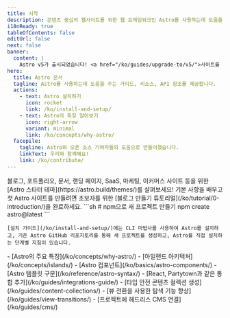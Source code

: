 ```yaml
---
title: 시작
description: 콘텐츠 중심의 웹사이트를 위한 웹 프레임워크인 Astro를 사용하는데 도움을 주는 가이드, 리소스, API 참조를 제공합니다.
i18nReady: true
tableOfContents: false
editUrl: false
next: false
banner:
  content: |
    Astro v5가 출시되었습니다! <a href="/ko/guides/upgrade-to/v5/">사이트를 업그레이드하는 방법을 알아보세요.</a>
hero:
  title: Astro 문서
  tagline: Astro를 사용하는데 도움을 주는 가이드, 리소스, API 참조를 제공합니다.
  actions:
    - text: Astro 설치하기
      icon: rocket
      link: /ko/install-and-setup/
    - text: Astro의 특징 알아보기
      icon: right-arrow
      variant: minimal
      link: /ko/concepts/why-astro/
  facepile:
    tagline: Astro와 오픈 소스 기여자들의 도움으로 만들어졌습니다.
    linkText: 우리와 함께해요!
    link: /ko/contribute/
---
```



<CardGrid>
  <Card title="Astro로 무엇을 만들고 싶나요?" icon="laptop">
   블로그, 포트폴리오, 문서, 랜딩 페이지, SaaS, 마케팅, 이커머스 사이트 등을 위한 [Astro 스타터 테마](https://astro.build/themes/)를 살펴보세요!
  </Card>

  <Card title="가이드 투어 떠나기" icon="star">  
    기본 사항을 배우고 첫 Astro 사이트를 만들려면 초보자를 위한 [블로그 만들기 튜토리얼](/ko/tutorial/0-introduction/)을 완료하세요.
  </Card>

  <SplitCard title="새 프로젝트 시작" icon="rocket">
    ```sh
    # npm으로 새 프로젝트 만들기
    npm create astro@latest
    ```
    
    [설치 가이드](/ko/install-and-setup/)에는 CLI 마법사를 사용하여 Astro를 설치하고, 기존 Astro GitHub 리포지토리를 통해 새 프로젝트를 생성하고, Astro를 직접 설치하는 단계별 지침이 있습니다.
  </SplitCard>

  <ListCard title="학습" icon="open-book">
    - [Astro의 주요 특징](/ko/concepts/why-astro/)
    - [아일랜드 아키텍처](/ko/concepts/islands/)
    - [Astro 컴포넌트](/ko/basics/astro-components/)
    - [Astro 템플릿 구문](/ko/reference/astro-syntax/)
  </ListCard>

  <ListCard title="확장" icon="puzzle">
    - [React, Partytown과 같은 통합 추가](/ko/guides/integrations-guide/)
    - [타입 안전 콘텐츠 컬렉션 생성](/ko/guides/content-collections/)
    - [뷰 전환을 사용한 탐색 기능 향상](/ko/guides/view-transitions/)
    - [프로젝트에 헤드리스 CMS 연결](/ko/guides/cms/)
  </ListCard>
</CardGrid>

<Discord title="질문이 있거나 참여하고 싶나요?" cta="Discord에 참여하기"/>
